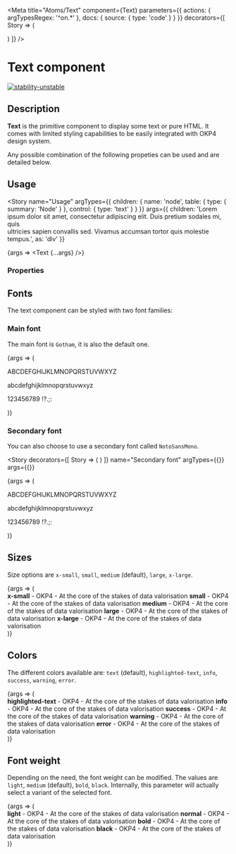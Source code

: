 
<Meta
  title="Atoms/Text"
  component={Text}
  parameters={{
    actions: { argTypesRegex: '^on.*' },
    docs: {
      source: {
        type: 'code'
      }
    }
  }}
  decorators={[
    Story => (
      <ThemeProvider>
        <div className="text-story-main">
          <ThemeSwitcher />
          <Story />
        </div>
      </ThemeProvider>
    )
  ]}
/>

# Text component

[![stability-unstable](https://img.shields.io/badge/stability-unstable-yellow.svg)](https://github.com/emersion/stability-badges#unstable)

## Description

**Text** is the primitive component to display some text or pure HTML. It comes with limited styling capabilities to be easily integrated with OKP4 design system.

Any possible combination of the following propeties can be used and are detailed below.

## Usage

<Story
  name="Usage"
  argTypes={{
    children: {
      name: 'node',
      table: {
        type: { summary: 'Node' }
      },
      control: {
        type: 'text'
      }
    }
  }}
  args={{
    children:
      'Lorem ipsum dolor sit amet, consectetur adipiscing elit. Duis pretium sodales mi, quis\
      ultricies sapien convallis sed. Vivamus accumsan tortor quis molestie tempus.',
    as: 'div'
  }}
>
  {args => <Text {...args} />}
</Story>

### Properties

<ArgsTable story="Usage" />

## Fonts

The text component can be styled with two font families:

### Main font

The main font is `Gotham`, it is also the default one.

<Story name="Main font" argTypes={{}} args={{}}>
  {args => (
    <Text as="div" fontFamily="brand">
      <p>ABCDEFGHIJKLMNOPQRSTUVWXYZ</p>
      <p>abcdefghijklmnopqrstuvwxyz</p>
      <p>123456789 !?.;:</p>
    </Text>
  )}
</Story>

### Secondary font

You can also choose to use a secondary font called `NotoSansMono`.

<Story
  decorators={[
    Story => (
      <ThemeProvider>
        <Story />
      </ThemeProvider>
    )
  ]}
  name="Secondary font"
  argTypes={{}}
  args={{}}
>
  {args => (
    <Text as="div" fontFamily="secondary">
      <p>ABCDEFGHIJKLMNOPQRSTUVWXYZ</p>
      <p>abcdefghijklmnopqrstuvwxyz</p>
      <p>123456789 !?.;:</p>
    </Text>
  )}
</Story>

## Sizes

Size options are `x-small`, `small`, `medium` (default), `large`, `x-large`.

<Canvas>
  <Story name="Sizes" argTypes={{}} args={{}}>
    {args => (
      <div>
        <Text as="div" size="x-small" fontFamily="brand">
          <b>x-small</b> - OKP4 - At the core of the stakes of data valorisation
        </Text>
        <Text as="div" size="small" fontFamily="brand">
          <b>small</b> - OKP4 - At the core of the stakes of data valorisation
        </Text>
        <Text as="div" size="medium" fontFamily="brand">
          <b>medium</b> - OKP4 - At the core of the stakes of data valorisation
        </Text>
        <Text as="div" size="large" fontFamily="brand">
          <b>large</b> - OKP4 - At the core of the stakes of data valorisation
        </Text>
        <Text as="div" size="x-large" fontFamily="brand">
          <b>x-large</b> - OKP4 - At the core of the stakes of data valorisation
        </Text>
      </div>
    )}
  </Story>
</Canvas>

## Colors

The different colors available are: `text` (default), `highlighted-text`, `info`, `success`, `warning`, `error`.

<Canvas>
  <Story name="Colors" argTypes={{}} args={{}}>
    {args => (
      <div>
        <Text as="div" color="highlighted-text" fontFamily="brand">
          <b>highlighted-text</b> - OKP4 - At the core of the stakes of data valorisation
        </Text>
        <Text as="div" color="info" fontFamily="brand">
          <b>info</b> - OKP4 - At the core of the stakes of data valorisation
        </Text>
        <Text as="div" color="success" fontFamily="brand">
          <b>success</b> - OKP4 - At the core of the stakes of data valorisation
        </Text>
        <Text as="div" color="warning" fontFamily="brand">
          <b>warning</b> - OKP4 - At the core of the stakes of data valorisation
        </Text>
        <Text as="div" color="error" fontFamily="brand">
          <b>error</b> - OKP4 - At the core of the stakes of data valorisation
        </Text>
      </div>
    )}
  </Story>
</Canvas>

## Font weight

Depending on the need, the font weight can be modified. The values are `light`, `medium` (default), `bold`, `black`.
Internally, this parameter will actually select a variant of the selected font.

<Canvas>
  <Story name="Font weight" argTypes={{}} args={{}}>
    {args => (
      <div>
        <Text as="div" fontWeight="light" fontFamily="brand">
          <b>light</b> - OKP4 - At the core of the stakes of data valorisation
        </Text>
        <Text as="div" fontWeight="normal" fontFamily="brand">
          <b>normal</b> - OKP4 - At the core of the stakes of data valorisation
        </Text>
        <Text as="div" fontWeight="bold" fontFamily="brand">
          <b>bold</b> - OKP4 - At the core of the stakes of data valorisation
        </Text>
        <Text as="div" fontWeight="black" fontFamily="brand">
          <b>black</b> - OKP4 - At the core of the stakes of data valorisation
        </Text>
      </div>
    )}
  </Story>
</Canvas>
